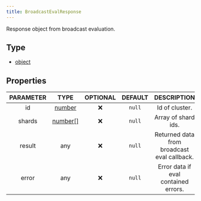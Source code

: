 ```yaml
---
title: BroadcastEvalResponse
---
```


Response object from broadcast evaluation.

## Type
- [object](https://developer.mozilla.org/en-US/docs/Web/JavaScript/Reference/Global_Objects/Object)

## Properties

| PARAMETER | TYPE | OPTIONAL | DEFAULT | DESCRIPTION |
| :-------: | :--: | :------: | :-----: | :---------: |
| id | [number](https://developer.mozilla.org/en-US/docs/Web/JavaScript/Reference/Global_Objects/Number) |  ❌   | `null`  | Id of cluster. |
| shards | [number[]](https://developer.mozilla.org/en-US/docs/Web/JavaScript/Reference/Global_Objects/Number) |  ❌   | `null`  | Array of shard ids. |
| result | any |  ❌   | `null`  | Returned data from broadcast eval callback. |
| error | any |  ❌   | `null`  | Error data if eval contained errors. |